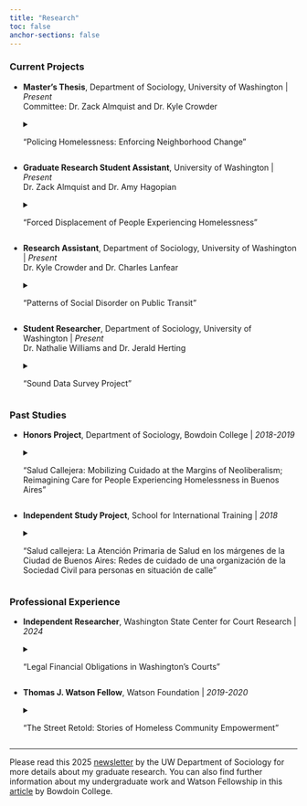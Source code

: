 ```yaml
---
title: "Research"
toc: false
anchor-sections: false
---
```


### **Current Projects**

-   **Master's Thesis**, Department of Sociology, University of Washington \| *Present*\
Committee: Dr. Zack Almquist and Dr. Kyle Crowder

    <details>

    <summary>"Policing Homelessness: Enforcing Neighborhood Change"</summary>

    <p>

    This paper examines the relationship between neighborhood dynamics and policing homelessness in Seattle, WA.

    <p>

    </details>

-   **Graduate Research Student Assistant**, University of Washington \| *Present*\
Dr. Zack Almquist and Dr. Amy Hagopian

    <details>

    <summary>"Forced Displacement of People Experiencing Homelessness"</summary>

    <p>

    This study evaluates housing outcomes and movement patterns following encampment clearances in Seattle, WA. I presented this work at the *Western Society of Criminology* 2025 Conference [[poster](docs/research/WSC_2025_Poster_A0.pdf){target="_blank"}].

    <p>

    </details>

-   **Research Assistant**, Department of Sociology, University of Washington \| *Present*\
Dr. Kyle Crowder and Dr. Charles Lanfear

    <details>

    <summary>"Patterns of Social Disorder on Public Transit"</summary>

    <p>

    In partnership with Sound Transit, this project uses systematic observation and urban-ecological mapping to assess social disorder on Seattle public transportation.

    <p>

    </details>
    
-   **Student Researcher**, Department of Sociology, University of Washington \| *Present*\
Dr. Nathalie Williams and Dr. Jerald Herting

    <details>

    <summary>"Sound Data Survey Project"</summary>

    <p>

    The research team aims to pioneer a [longitudinal survey](https://sites.uw.edu/pugetsounddata/){target="_blank"} of the unhoused population in the Puget Sound. I have helped facilitate focus groups with unsheltered participants, as well as analyze data from a pilot survey.

    <p>

    </details>

### **Past Studies**

-   **Honors Project**, Department of Sociology, Bowdoin College \| *2018-2019*

    <details>

    <summary>"Salud Callejera: Mobilizing Cuidado at the Margins of Neoliberalism; Reimagining Care for People Experiencing Homelessness in Buenos Aires"</summary>

    <p>

    Based in Buenos Aires, Argentina, my [Honors Thesis](https://digitalcommons.bowdoin.edu/honorsprojects/113/){target="_blank"} analyzes care for people experiencing homelessness as a site for both reproducing and resisting neoliberal governance. This study finds that municipal services and the public health system render individuals responsible for housing insecurity by medicalizing poverty as a symptom of psychosocial illness. As an alternative, civil society networks reimagine care as a collective right and site of political mobilization. In addition to field observations, I draw upon interviews with people experiencing or at risk of homelessness, members of civil society organizations, public health providers, and municipal social workers.

    <p>

    </details>

-   **Independent Study Project**, School for International Training \| *2018*

    <details>

    <summary>"Salud callejera: La Atención Primaria de Salud en los márgenes de la Ciudad de Buenos Aires: Redes de cuidado de una organización de la Sociedad Civil para personas en situación de calle"</summary>

    <p>

    This [study](https://digitalcollections.sit.edu/isp_collection/2769/){target="_blank"} examines how civil society networks facilitate access to primary care for people experiencing homelessness in Buenos Aires, Argentina. Drawing upon interviews and field observations, I also explore how care differs across state services, civil society networks, and peer groups.

    <p>

    </details>

### **Professional Experience**

-   **Independent Researcher**, Washington State Center for Court Research \| *2024*

    <details>

    <summary>"Legal Financial Obligations in Washington's Courts"</summary>

    <p>

    I helped write a [legislative report](https://www.courts.wa.gov/subsite/wsccr/docs/LFO%20WSCCR%20Report%20-%20Published.pdf){target="_blank"} examining legal financial obligations across Washington courts. The project involved quantitative and text data analysis, stakeholder engagement, and writing for public audiences.

    <p>

    </details>

-   **Thomas J. Watson Fellow**, Watson Foundation \| *2019-2020*

    <details>

    <summary>"The Street Retold: Stories of Homeless Community Empowerment"</summary>

    <p>

    This international [project](https://fellows.watson.foundation/51/fellows/brandon-morande.html){target="_blank"} explores how peer-based initiatives empower people confronting homelessness to share experiences, develop solidarity, and help one another survive the streets. I also examine how these communities occupy often inaccessible spaces to change perceptions of homelessness. I documented my observations and interviewees' stories on Instagram, [\@thestreetretold](https://www.instagram.com/thestreetretold/){target="_blank"}.

    <p>

    </details>

------------------------------------------------------------------------

Please read this 2025 [newsletter](https://soc.washington.edu/news/2025/02/18/brandon-morandes-research-examines-intersections-between-punishment-poverty-and) by the UW Department of Sociology for more details about my graduate research. You can also find further information about my undergraduate work and Watson Fellowship in this [article](https://www.bowdoin.edu/news/2019/04/after-reaching-out-to-the-homeless-a-senior-discovers-how-they-help-themselves.html){target="_blank"} by Bowdoin College.
